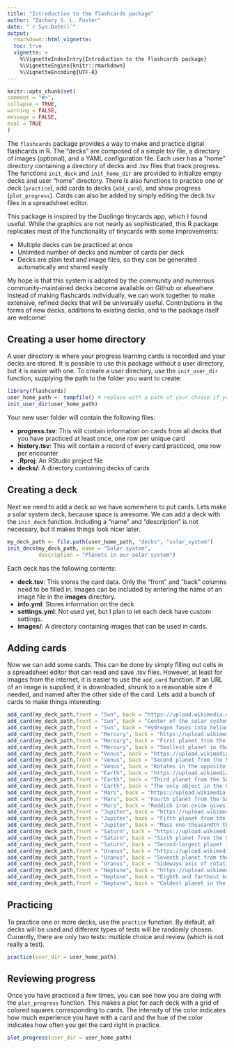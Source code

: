 ```yaml
---
title: "Introduction to the flashcards package"
author: "Zachary S. L. Foster"
date: "`r Sys.Date()`"
output:
  rmarkdown::html_vignette:
  toc: true
  vignette: >
    %\VignetteIndexEntry{Introduction to the flashcards package}
    %\VignetteEngine{knitr::rmarkdown}
    %\VignetteEncoding{UTF-8}
---
```


```r
knitr::opts_chunk$set(
comment = "#>",
collapse = TRUE,
warning = FALSE,
message = FALSE,
eval = TRUE
)
```

The `flashcards` package provides a way to make and practice digital flashcards in R.
The "decks" are composed of a simple tsv file, a directory of images (optional), and a YAML configuration file.
Each user has a "home" directory containing a directory of decks and .tsv files that track progress.
The functions `init_deck` and `init_home_dir` are provided to initialize empty decks and user "home" directory.
There is also functions to practice one or deck (`practice`), add cards to decks (`add_card`), and show progress (`plot_progress`). 
Cards can also be added by simply editing the deck.tsv files in a spreadsheet editor.

This package is inspired by the Duolingo tinycards app, which I found useful.
While the graphics are not nearly as sophisticated, this R package replicates most of the functionality of tinycards with some improvements:

* Multiple decks can be practiced at once
* Unlimited number of decks and number of cards per deck
* Decks are plain text and image files, so they can be generated automatically and shared easily

My hope is that this system is adopted by the community and numerous community-maintained decks become available on Github or elsewhere.
Instead of making flashcards individually, we can work together to make extensive, refined decks that will be universally useful.
Contributions in the forms of new decks, additions to existing decks, and to the package itself are welcome!

## Creating a user home directory

A user directory is where your progress learning cards is recorded and your decks are stored.
It is possible to use this package without a user directory, but it is easier with one.
To create a user directory, use the `init_user_dir` function, supplying the path to the folder you want
to create:

```r
library(flashcards)
user_home_path <- tempfile() # replace with a path of your choice if you want
init_user_dir(user_home_path)
```

Your new user folder will contain the following files:

* **progress.tsv**: This will contain information on cards from all decks that you have practiced at least once, one row per unique card
* **history.tsv**: This will contain a record of every card practiced, one row per encounter
* **<user dir name>.Rproj**: An RStudio project file
* **decks/**: A directory containing decks of cards

## Creating a deck

Next we need to add a deck so we have somewhere to put cards.
Lets make a solar system deck, because space is awesome. 
We can add a deck with the `init_deck` function.
Including a "name" and "description" is not necessary, but it makes things look nicer later.

```r
my_deck_path <- file.path(user_home_path, "decks", "solar_system")
init_deck(my_deck_path, name = "Solar system",
          description = "Planets in our solar system")
```

Each deck has the following contents:

* **deck.tsv**: This stores the card data. Only the "front" and "back" columns need to be filled in. Images can be included by entering the name of an image file in the **images** directory.
* **info.yml**: Stores information on the deck
* **settings.yml**: Not used yet, but I plan to let each deck have custom settings.
* **images/**: A directory containing images that can be used in cards.

## Adding cards

Now we can add some cards.
This can be done by simply filling out cells in a spreadsheet editor that can read and save .tsv files.
However, at least for images from the internet, it is easier to use the `add_card` function.
If an URL of an image is supplied, it is downloaded, shrunk to a reasonable size if needed, and named after the other side of the card.
Lets add a bunch of cards to make things interesting:

```r
add_card(my_deck_path,front = "Sun", back = "https://upload.wikimedia.org/wikipedia/commons/f/fb/Sun_in_February_%28black_version%29.jpg", source = "HalloweenNight")
add_card(my_deck_path,front = "Sun", back = "Center of the solar system")
add_card(my_deck_path,front = "Sun", back = "Hydrogen fuses into helium here")
add_card(my_deck_path,front = "Mercury", back = "https://upload.wikimedia.org/wikipedia/commons/thumb/d/d9/Mercury_in_color_-_Prockter07-edit1.jpg/600px-Mercury_in_color_-_Prockter07-edit1.jpg", source = "NASA/JPL")
add_card(my_deck_path,front = "Mercury", back = "First planet from the Sun")
add_card(my_deck_path,front = "Mercury", back = "Smallest planet in the solar system")
add_card(my_deck_path,front = "Venus", back = "https://upload.wikimedia.org/wikipedia/commons/e/e5/Venus-real_color.jpg", source = "Ricardo Nunes")
add_card(my_deck_path,front = "Venus", back = "Second planet from the Sun")
add_card(my_deck_path,front = "Venus", back = "Rotates in the opposite direction to most other planets")
add_card(my_deck_path,front = "Earth", back = "https://upload.wikimedia.org/wikipedia/commons/thumb/9/97/The_Earth_seen_from_Apollo_17.jpg/599px-The_Earth_seen_from_Apollo_17.jpg", source = "NASA")
add_card(my_deck_path,front = "Earth", back = "Third planet from the Sun")
add_card(my_deck_path,front = "Earth", back = "The only object in the Universe known to harbor life")
add_card(my_deck_path,front = "Mars", back = "https://upload.wikimedia.org/wikipedia/commons/thumb/0/02/OSIRIS_Mars_true_color.jpg/600px-OSIRIS_Mars_true_color.jpg", source = "ESA")
add_card(my_deck_path,front = "Mars", back = "Fourth planet from the Sun")
add_card(my_deck_path,front = "Mars", back = "Reddish iron oxide gives it a reddish appearance")
add_card(my_deck_path,front = "Jupiter", back = "https://upload.wikimedia.org/wikipedia/commons/2/2b/Jupiter_and_its_shrunken_Great_Red_Spot.jpg")
add_card(my_deck_path,front = "Jupiter", back = "Fifth planet from the Sun")
add_card(my_deck_path,front = "Jupiter", back = "Mass one-thousandth that of the Sun")
add_card(my_deck_path,front = "Saturn", back = "https://upload.wikimedia.org/wikipedia/commons/c/c7/Saturn_during_Equinox.jpg")
add_card(my_deck_path,front = "Saturn", back = "Sixth planet from the Sun")
add_card(my_deck_path,front = "Saturn", back = "Second-largest planet in the Solar System")
add_card(my_deck_path,front = "Uranus", back = "https://upload.wikimedia.org/wikipedia/commons/c/c7/Saturn_during_Equinox.jpg")
add_card(my_deck_path,front = "Uranus", back = "Seventh planet from the Sun")
add_card(my_deck_path,front = "Uranus", back = "Sideways axis of rotation")
add_card(my_deck_path,front = "Neptune", back = "https://upload.wikimedia.org/wikipedia/commons/thumb/4/41/Neptune_Full_%28cropped%29.jpg/1024px-Neptune_Full_%28cropped%29.jpg")
add_card(my_deck_path,front = "Neptune", back = "Eighth and farthest known planet from the Sun")
add_card(my_deck_path,front = "Neptune", back = "Coldest planet in the Solar System")
```


## Practicing

To practice one or more decks, use the `practice` function. 
By default, all decks will be used and different types of tests will be randomly chosen.
Currently, there are only two tests: multiple choice and review (which is not really a test).

```r
practice(user_dir = user_home_path)
```


## Reviewing progress

Once you have practiced a few times, you can see how you are doing with the `plot_progress` function.
This makes a plot for each deck with a grid of colored squares corresponding to cards.
The intensity of the color indicates how much experience you have with a card and the hue of the color indicates how often you get the card right in practice.

```r
plot_progress(user_dir = user_home_path)
```

